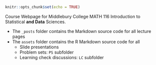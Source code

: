 ```r
knitr::opts_chunk$set(echo = TRUE)
```

Course Webpage for Middlebury College MATH 116 Introduction to Statistical **and Data** Sciences.

* The `_posts` folder contains the Markdown source code for all lecture pages
* The `assets` folder contains the R Markdown source code for all
    + Slide presentations
    + Problem sets: `PS` subfolder
    + Learning check discussions: `LC` subfolder
